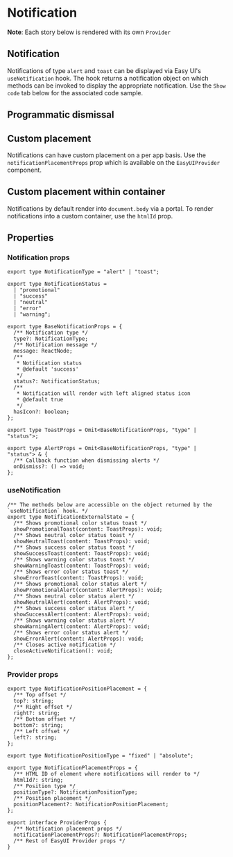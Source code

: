 
<Meta of={NotificationStories} />

# Notification

**Note**: Each story below is rendered with its own `Provider`

## Notification

Notifications of type `alert` and `toast` can be displayed via Easy UI's `useNotification` hook. The hook returns a notification
object on which methods can be invoked to display the appropriate notification. Use the `Show code` tab below for the associated code sample.

<Canvas of={NotificationStories.Notifications} />

## Programmatic dismissal

<Canvas of={NotificationStories.ProgrammaticDismissal} />

## Custom placement

Notifications can have custom placement on a per app basis. Use the `notificationPlacementProps` prop which is available on the `EasyUIProvider` component.

<Canvas of={NotificationStories.CustomPlacement} />

## Custom placement within container

Notifications by default render into `document.body` via a portal. To render notifications into a custom container, use the `htmlId` prop.

<Canvas of={NotificationStories.CustomPlacementWithinContainer} />

## Properties

### Notification props

```tsx
export type NotificationType = "alert" | "toast";

export type NotificationStatus =
  | "promotional"
  | "success"
  | "neutral"
  | "error"
  | "warning";

export type BaseNotificationProps = {
  /** Notification type */
  type?: NotificationType;
  /** Notification message */
  message: ReactNode;
  /**
   * Notification status
   * @default 'success'
   */
  status?: NotificationStatus;
  /**
   * Notification will render with left aligned status icon
   * @default true
   */
  hasIcon?: boolean;
};

export type ToastProps = Omit<BaseNotificationProps, "type" | "status">;

export type AlertProps = Omit<BaseNotificationProps, "type" | "status"> & {
  /** Callback function when dismissing alerts */
  onDismiss?: () => void;
};
```

### useNotification

```tsx
/** The methods below are accessible on the object returned by the `useNotification` hook. */
export type NotificationExternalState = {
  /** Shows promotional color status toast */
  showPromotionalToast(content: ToastProps): void;
  /** Shows neutral color status toast */
  showNeutralToast(content: ToastProps): void;
  /** Shows success color status toast */
  showSuccessToast(content: ToastProps): void;
  /** Shows warning color status toast */
  showWarningToast(content: ToastProps): void;
  /** Shows error color status toast */
  showErrorToast(content: ToastProps): void;
  /** Shows promotional color status alert */
  showPromotionalAlert(content: AlertProps): void;
  /** Shows neutral color status alert */
  showNeutralAlert(content: AlertProps): void;
  /** Shows success color status alert */
  showSuccessAlert(content: AlertProps): void;
  /** Shows warning color status alert */
  showWarningAlert(content: AlertProps): void;
  /** Shows error color status alert */
  showErrorAlert(content: AlertProps): void;
  /** Closes active notification */
  closeActiveNotification(): void;
};
```

### Provider props

```tsx
export type NotificationPositionPlacement = {
  /** Top offset */
  top?: string;
  /** Right offset */
  right?: string;
  /** Bottom offset */
  bottom?: string;
  /** Left offset */
  left?: string;
};

export type NotificationPositionType = "fixed" | "absolute";

export type NotificationPlacementProps = {
  /** HTML ID of element where notifications will render to */
  htmlId?: string;
  /** Position type */
  positionType?: NotificationPositionType;
  /** Position placement */
  positionPlacement?: NotificationPositionPlacement;
};

export interface ProviderProps {
  /** Notification placement props */
  notificationPlacementProps?: NotificationPlacementProps;
  /** Rest of EasyUI Provider props */
}
```
